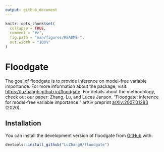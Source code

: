 ```yaml
---
output: github_document
---
```


<!-- README.md is generated from README.Rmd. Please edit that file -->

```r
knitr::opts_chunk$set(
  collapse = TRUE,
  comment = "#>",
  fig.path = "man/figures/README-",
  out.width = "100%"
)
```

# Floodgate

The goal of floodgate is to provide inference on model-free variable importance. For more information about the package, visit: [https://luzhangh.github.io/floodgate][2]. For details about the methodology, check out our paper: Zhang, Lu, and Lucas Janson. "Floodgate: inference for model-free variable importance." arXiv preprint [arXiv:2007.01283][1] (2020).

## Installation

You can install the development version of floodgate from [GitHub](https://github.com/) with:

``` r
devtools::install_github("LuZhangH/floodgate")
```

[1]: https://arxiv.org/abs/2007.01283
[2]: https://luzhangh.github.io/floodgate
